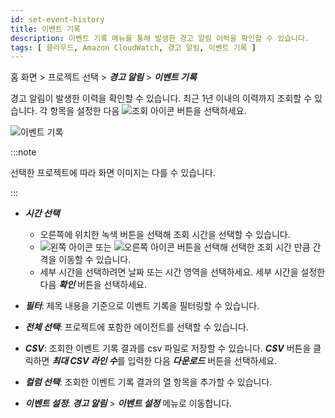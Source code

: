 ```yaml
---
id: set-event-history
title: 이벤트 기록
description: 이벤트 기록 메뉴를 통해 발생한 경고 알림 이력을 확인할 수 있습니다.
tags: [ 클라우드, Amazon CloudWatch, 경고 알림, 이벤트 기록 ]
---
```


홈 화면 > 프로젝트 선택 > ***경고 알림*** > ***이벤트 기록***

경고 알림이 발생한 이력을 확인할 수 있습니다. 최근 1년 이내의 이력까지 조회할 수 있습니다. 각 항목을 설정한 다음 ![조회 아이콘](/img/ico-btn-search.png) 버튼을 선택하세요.

![이벤트 기록](/img/event-history-aws.png)

:::note

선택한 프로젝트에 따라 화면 이미지는 다를 수 있습니다.

:::

* ***시간 선택***

  * 오른쪽에 위치한 녹색 버튼을 선택해 조회 시간을 선택할 수 있습니다.
  * ![왼쪽 아이콘](/img/left-arrow.svg) 또는 ![오른쪽 아이콘](/img/right-arrow.svg) 버튼을 선택해 선택한 조회 시간 만큼 간격을 이동할 수 있습니다.
  * 세부 시간을 선택하려면 날짜 또는 시간 영역을 선택하세요. 세부 시간을 설정한 다음 ***확인*** 버튼을 선택하세요.

* ***필터***: 제목 내용을 기준으로 이벤트 기록을 필터링할 수 있습니다.

* ***전체 선택***: 프로젝트에 포함한 에이전트를 선택할 수 있습니다.

* ***CSV***: 조회한 이벤트 기록 결과를 csv 파일로 저장할 수 있습니다. ***CSV*** 버튼을 클릭하면 ***최대 CSV 라인 수***를 입력한 다음 ***다운로드*** 버튼을 선택하세요.

* ***컬럼 선택***: 조회한 이벤트 기록 결과의 열 항목을 추가할 수 있습니다.

* ***이벤트 설정***: ***경고 알림*** > ***이벤트 설정*** 메뉴로 이동합니다.


<!-- ![이벤트 기록](https://img.whatap.io/media/images/application_event_list.png) -->